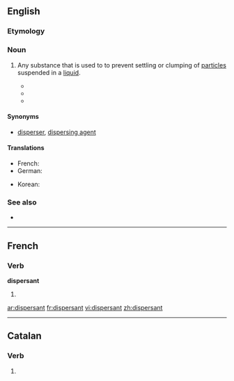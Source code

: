 ==English==

===Etymology===
{{suffix|disperse|ant}}

===Noun===
{{en-noun}}

# {{chemistry}} Any substance that is used to to prevent settling or clumping of [[particle]]s suspended in a [[liquid]].
#*{{quote-book|author=Tony E. Hart|chapter=Letters of Agreement for the use of '''Dispersants'''|title=Oil '''dispersants''': new ecological approaches‎|page=152|editor=L. Michael Flaherty|year=1989|passage=Since the effectiveness of '''dispersants''' is time-critical, the sooner that concurrence can be obtained and the '''dispersant''' applied, the more effective such }}
#*{{quote-book|title=Using oil spill '''dispersants''' on the sea|‎page=122|author=National Research Council (U.S.). Committee on Effectiveness of Oil Spill '''Dispersants'''|year=1989|passage=Effects due to the '''dispersant''' solvent and surfactants in the water column may be surmised only from laboratory studies}}
#*{{quote-news|title=Less Toxic '''Dispersants''' Lose Out in BP Oil Spill Cleanup|work=New York Times|author=Paul Quinlan|date=May 13|year=2010|passage=Scientists warn that the dispersed oil, as well as the '''dispersants''' themselves, might cause long-term harm to marine life.}}

====Synonyms====
* {{sense|chemistry}} [[disperser]], [[dispersing agent]]

====Translations====
{{trans-top|substance used to stabilize a dispersion}}
* French: {{t+|fr|dispersant}}
* German: {{t-|de|Dispergiermittel|n}}
{{trans-mid}}
* Korean: {{t-|ko|분산제|tr=bunsanje|sc=Hang}}
{{trans-bottom}}

===See also===
* {{pedia}}

----

==French==

===Verb===
'''dispersant'''

# {{present participle of|disperser|lang=fr}}

[[ar:dispersant]]
[[fr:dispersant]]
[[vi:dispersant]]
[[zh:dispersant]]

----
==Catalan==
===Verb===
{{infl|ca|verb form}}

# {{ca-verb form of|t=pres|m=ptc|dispersar}}
{{rfc-auto}}